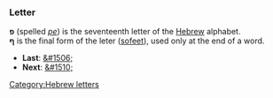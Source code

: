 ===Letter===
'''&#1508;''' (spelled ''[[pe]]'') is the seventeenth letter of the [[Hebrew]] alphabet.<br>
'''&#1507;''' is the final form of the leter ([[sofeet]]), used only at the end of a word.

* '''Last''': [[&#1506;]]
* '''Next''': [[&#1510;]]

[[Category:Hebrew letters]]